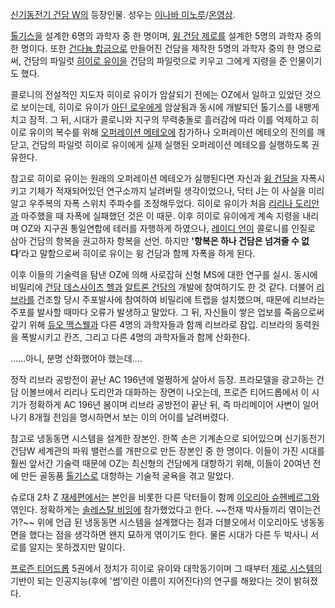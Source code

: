 [[신기동전기 건담 W]]의 등장인물. 성우는 [[이나바 미노루]]/[[온영삼]].

[[톨기스]]을 설계한 6명의 과학자 중 한 명이며, [[윙 건담 제로]]를 설계한 5명의 과학자 중의 한 명이다. 또한 [[건다늄 합금]]으로 만들어진 건담을 제작한 5명의 과학자 중의 한 명으로써, 건담의 파일럿 [[히이로 유이]]을 건담의 파일럿으로 키우고 그에게 지령을 준 인물이기도 했다.

콜로니의 전설적인 지도자 히이로 유이가 암살되기 전에는 OZ에서 일하고 있었던 것으로 보이는데, 히이로 유이가 [[아딘 로우]]에게 암살됨과 동시에 개발되던 톨기스를 내팽게치고 잠적. 그 뒤, 시대가 콜로니와 지구의 무력충돌로 흘러감에 따라 이를 억제하고 히이로 유이의 복수를 위해 [[오퍼레이션 메테오]]에 참가하나 오퍼레이션 메테오의 진의를 깨닫고, 건담의 파일럿 히이로 유이에게 실제 실행된 오퍼레이션 메테오를 실행하도록 권유한다.

참고로 히이로 유이는 원래의 오퍼레이션 메테오가 실행된다면 자신과 [[윙 건담]]을 자폭시키고 기체가 적재되어있던 연구소까지 날려버릴 생각이었으나, 닥터 J는 이 사실을 미리 알고 우주복의 자폭 스위치 주파수를 조정해두었다. 히이로 유이가 처음 [[리리나 도리안]]과 마주했을 때 자폭에 실패했던 것은 이 때문. 이후 히이로 유이에게 계속 지령을 내리며 OZ와 지구권 통일연합에 테러를 자행하게 하였으나, [[레이디 언]]이 콜로니를 인질로 삼아 건담의 항복을 권고하자 항복을 선언. 하지만 ''''항복은 하나 건담은 넘겨줄 수 없다''''라고 말함으로써 히이로 유이는 윙 건담과 함께 자폭을 하게 된다.

이후 이들의 기술력을 탐낸 OZ에 의해 사로잡혀 신형 MS에 대한 연구를 실시. 동시에 비밀리에 [[건담 데스사이즈 헬]]과 [[알트론 건담]]의 개발에 참여하기도 한 것 같다. 더불어 [[리브라]]를 건조할 당시 주포발사에 참여하여 비밀리에 트랩을 설치했으며, 때문에 리브라는 주포를 발사할 때마다 오류가 발생하고 말았다. 그 뒤, 자신들이 쌓은 업보를 죽음으로써 갚기 위해 [[듀오 맥스웰]]과 다른 4명의 과학자들과 함께 리브라로 잠입. 리브라의 동력원을 폭발시키고 칸즈, 그리고 다른 4명의 과학자들과 함께 산화한다.

……아니, 분명 산화했어야 했는데….

정작 리브라 공방전이 끝난 AC 196년에 멀쩡하게 살아서 등장. 프라모델을 광고하는 건담 이볼브에서 리리나 도리안과 대화하는 장면이 나오는데, 프로즌 티어드롭에서 이 시기가 정확하게 AC 196년 봄이며 리브라 공방전이 끝난 뒤, 즉 마리메이어 사변이 일어나기 8개월 전임을 명시하면서 보는 이의 어이를 날려버렸다.

참고로 냉동동면 시스템을 설계한 장본인. 한쪽 손은 기계손으로 되어있으며 신기동전기 건담W 세계관의 파워 밸런스를 개판으로 만든 장본인 중 한 명이다. 이들이 가진 시대를 훨씬 앞서간 기술력 때문에 OZ는 최신형의 건담에게 대항하기 위해, 이들이 20여년 전에 만든 골동품 [[톨기스]]로 대항하는 기술적 굴욕을 겪고 말았다.

슈로대 2차 Z [[재세편]]에서는 본인을 비롯한 다른 닥터들이 함께 [[이오리아 슈헨베르그]]와 엮인다. 정확하게는 [[솔레스탈 비잉]]에 참가했었다고 한다. ~~천재 박사들끼리 엮이는건가?~~ 위에 언급 된 냉동동면 시스템을 설계했다는 점과 더블오에서 이오리아도 냉동동면을 했다는 점을 생각하면 왠지 묘하게 엮이기도 한다. 물론 시대가 다른 두 박사니 서로를 알지는 못하겠지만 말이다.

[[프로즌 티어드롭]] 5권에서 정치가 히이로 유이와 대학동기이며 그 때부터 [[제로 시스템]]의 기반이 되는 인공지능(후에 '썸'이란 이름이 지어진다)의 연구를 해왔다는 것이 밝혀졌다.
